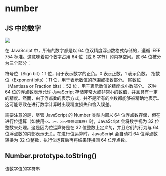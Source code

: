 # number

## JS 中的数字

<img src='https://upload.wikimedia.org/wikipedia/commons/thumb/a/a9/IEEE_754_Double_Floating_Point_Format.svg/618px-IEEE_754_Double_Floating_Point_Format.svg.png' />

在 JavaScript 中，所有的数字都是以 64 位双精度浮点数格式存储的，遵循 IEEE 754 标准。这意味着每个数字占用 64 位（或 8 字节）的内存空间。这 64 位被分为三个部分：

符号位（Sign bit）：1 位，用于表示数字的正负。0 表示正数，1 表示负数。
指数位（Exponent bits）：11 位，用于表示数值的范围或指数部分。
尾数位（Mantissa or Fraction bits）：52 位，用于表示数值的精度或小数部分。
这种 64 位的浮点数表示允许 JavaScript 存储非常大或非常小的数值，并且具有一定的精度。然而，由于浮点数的表示方式，并不是所有的小数都能够被精确地表示。这可能导致在进行数学计算时出现精度损失和舍入误差。

需要注意的是，尽管 JavaScript 的 Number 类型内部以 64 位浮点数存储，但在进行位运算（如使用`<<、>>、>>>等位运算符）`时，JavaScript 会将数字视为 32 位整数来处理。这是因为位运算符是在 32 位整数上定义的，并且它们的行为与 64 位浮点数的内部表示无关。在进行位运算时，JavaScript 会自动将 64 位浮点数转换为 32 位整数，执行位运算后再将结果转换回 64 位浮点数。


## Number.prototype.toString()

该数字值的字符串
